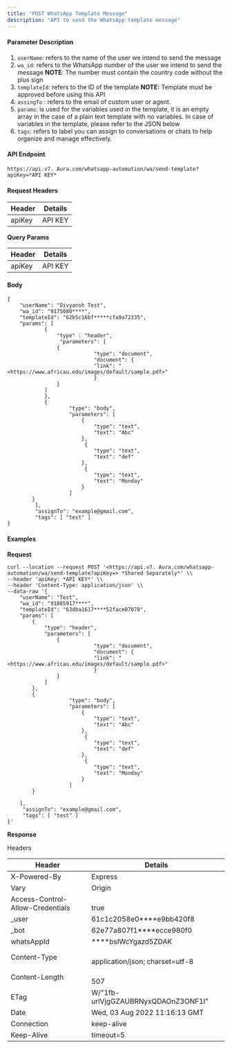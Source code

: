 ```yaml
---
title: "POST WhatsApp Template Message"
description: "API to send the WhatsApp template message"
---
```


#### **Parameter Description**

1. `userName`: refers to the name of the user we intend to send the message
2. `wa_id`: refers to the WhatsApp number of the user we intend to send the message **NOTE**: The number must contain the country code without the plus sign
3. `templateId`: refers to the ID of the template **NOTE:** Template must be approved before using this API
4. `assingTo` : refers to the email of custom user or agent.
5. `params`: is used for the variables used in the template, it is an empty array in the case of a plain text template with no variables. In case of variables in the template, please refer to the JSON below
6. `tags`: refers to label you can assign to conversations or chats to help organize and manage effectively.

#### **API Endpoint**

```
https://api.v7. Aura.com/whatsapp-automation/wa/send-template?apiKey=*API KEY*
```

#### **Request Headers**

| **Header** | **Details** |
| ---------- | ----------- |
| apiKey     | API KEY     |

**Query Params**

| **Header** | **Details** |
| ---------- | ----------- |
| apiKey     | API KEY     |

#### **Body**

```
{
    "userName": "Divyansh Test",
    "wa_id": "9175080****",
    "templateId": "62b5c16bf*****cfa9a72335",
    "params": [
			{
				"type" : "header",
				 "parameters": [
                {
                            "type": "document",
                            "document": {
                            "link": "<https://www.africau.edu/images/default/sample.pdf>"
                            }
                }
            ]
			},
			{
                    "type": "body",
                    "parameters": [
                        {
                            "type": "text",
                            "text": "Abc"
                        },
                         {
                            "type": "text",
                            "text": "def"
                        },
                         {
                            "type": "text",
                            "text": "Monday"
                        }
                    ]
        }
		 ],
		 "assignTo": "example@gmail.com",
		 "tags": [ "test" ]
}
```

#### **Examples**

**Request**

```
curl --location --request POST '<https://api.v7. Aura.com/whatsapp-automation/wa/send-template?apiKey=> *Shared Separately*' \\
--header 'apiKey: *API KEY*' \\
--header 'Content-Type: application/json' \\
--data-raw '{
    "userName": "Test",
    "wa_id": "91885917****",
    "templateId": "63dba1617****52face07078",
    "params": [
        {
            "type": "header",
            "parameters": [
                {
                            "type": "document",
                            "document": {
                            "link": "<https://www.africau.edu/images/default/sample.pdf>"
                            }
                }
            ]
        },
        {
                    "type": "body",
                    "parameters": [
                        {
                            "type": "text",
                            "text": "Abc"
                        },
                         {
                            "type": "text",
                            "text": "def"
                        },
                         {
                            "type": "text",
                            "text": "Monday"
                        }
                    ]
        }

    ],
     "assignTo": "example@gmail.com",
     "tags": [ "test" ]
}'
```

**Response**

Headers

| **Header**                       | **Details**                           |
| -------------------------------- | ------------------------------------- |
| X-Powered-By                     | Express                               |
| Vary                             | Origin                                |
| Access-Control-Allow-Credentials | <br />true                            |
| \_user                           | 61c1c2058e0\*\*\*\*e9bb420f8          |
| \_bot                            | 62e77a807f1\*\*\*\*ecce980f0          |
| whatsAppId                       | \*\*\*\*bsIWcYgazd5ZDAK               |
| Content-Type                     | <br />application/json; charset=utf-8 |
| Content-Length                   | <br />507                             |
| ETag                             | W/"1fb-urlVjgGZAUBRNyxQDAOnZ3ONF1I"   |
| Date                             | Wed, 03 Aug 2022 11:16:13 GMT         |
| Connection                       | keep-alive                            |
| Keep-Alive                       | timeout=5                             |